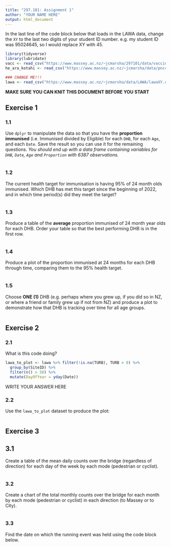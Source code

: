 ```yaml
---
title: "297.101: Assignment 1"
author: "YOUR NAME HERE"
output: html_document
---
```


In the last line of the code block below that loads in the LAWA data, change the `XY` to the last two digits of your student ID number. e.g. my student ID was 95024645, so I would replace XY with 45.

```r
library(tidyverse)
library(lubridate)
vacc <- read_csv("https://www.massey.ac.nz/~jcmarsha/297101/data/vaccinations.csv")
he_ara_kotahi <- read_csv("https://www.massey.ac.nz/~jcmarsha/data/pncc_cycle_counts/he_ara_kotahi_one_year.csv")

### CHANGE ME!!!
lawa <- read_csv("https://www.massey.ac.nz/~jcmarsha/data/LAWA/lawaXY.csv", guess_max = 10000)
```

**MAKE SURE YOU CAN KNIT THIS DOCUMENT BEFORE YOU START**

## Exercise 1

### 1.1

Use `dplyr` to manipulate the data so that you have the **proportion immunised** (i.e. Immunised divided by Eligible) for each `DHB`, for each `Age`, and each `Date`. Save the result so you can use it for the remaining questions. *You should end up with a data frame containing variables for `DHB`, `Date`, `Age` and `Proportion` with 6387 observations.*

```r

```

### 1.2

The current health target for immunisation is having 95% of 24 month olds immunised. Which DHB has met this target since the beginning of 2022, and in which time period(s) did they meet the target?

```r

```

### 1.3

Produce a table of the **average** proportion immunised of 24 month year olds for each DHB. Order your table so that the best performing DHB is in the first row.

```r
```

### 1.4

Produce a plot of the proportion immunised at 24 months for each DHB through time, comparing them to the 95% health target.

```r

```

### 1.5

Choose **ONE (1)** DHB (e.g. perhaps where you grew up, if you did so in NZ, or where a friend or family grew up if not from NZ) and produce a plot to demonstrate how that DHB is tracking over time for all age groups.

```r

```

## Exercise 2

### 2.1

What is this code doing?

```r
lawa_to_plot <- lawa %>% filter(!is.na(TURB), TURB > 0) %>%
  group_by(SiteID) %>%
  filter(n() > 50) %>%
  mutate(DayOfYear = yday(Date))
```

WRITE YOUR ANSWER HERE

### 2.2

Use the `lawa_to_plot` dataset to produce the plot:

```r

```

## Exercise 3

## 3.1

Create a table of the mean daily counts over the bridge (regardless of direction) for each day of the week by each mode (pedestrian or cyclist).

```r

```

### 3.2

Create a chart of the total monthly counts over the bridge for each month by each mode (pedestrian or cyclist) in each direction (to Massey or to City).

```r

```

### 3.3

Find the date on which the running event was held using the code block below.

```r
```
